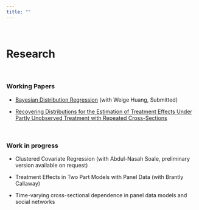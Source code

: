 ---
title: ""
---
<br> 

# **Research**

<br>

### **Working Papers**

* [Bayesian Distribution Regression](https://papers.ssrn.com/sol3/papers.cfm?abstract_id=3048658) (with Weige Huang, Submitted)  

* [Recovering Distributions for the Estimation of Treatment Effects Under Partly Unobserved Treatment with Repeated Cross-Sections](https://papers.ssrn.com/sol3/papers.cfm?abstract_id=3194286)

<!-- Commented out: -->

<!--
* <a href="Huang&Tsyawo2018_4.pdf#" class="download" title=" ">Bayesian Distribution Regression</a> [[Submitted]](with Weige Huang)
-->

<br>

### **Work in progress**

* Clustered Covariate Regression (with Abdul-Nasah Soale, preliminary version available on request)

* Treatment Effects in Two Part Models with Panel Data (with Brantly Callaway)

* Time-varying cross-sectional dependence in panel data models and social networks
